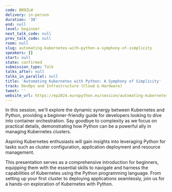 ```yaml
---
code: BR9ZLW
delivery: in-person
duration: '30'
end: null
level: beginner
next_talk_code: null
prev_talk_code: null
room: null
slug: automating-kubernetes-with-python-a-symphony-of-simplicity
speakers: []
start: null
state: confirmed
submission_type: Talk
talks_after: null
talks_in_parallel: null
title: 'Automating Kubernetes with Python: A Symphony of Simplicity'
track: DevOps and Infrastructure (Cloud & Hardware)
tweet: ''
website_url: https://ep2024.europython.eu/session/automating-kubernetes-with-python-a-symphony-of-simplicity
---
```


In this session, we'll explore the dynamic synergy between Kubernetes and Python, providing a beginner-friendly guide for developers looking to dive into container orchestration. Say goodbye to complexity as we focus on practical details, demonstrating how Python can be a powerful ally in managing Kubernetes clusters.

Aspiring Kubernetes enthusiasts will gain insights into leveraging Python for tasks such as cluster configuration, application deployment and resource management.

This presentation serves as a comprehensive introduction for beginners, equipping them with the essential skills to navigate and harness the capabilities of Kubernetes using the Python programming language. From setting up your first cluster to deploying applications seamlessly, join us for a hands-on exploration of Kubernetes with Python.
